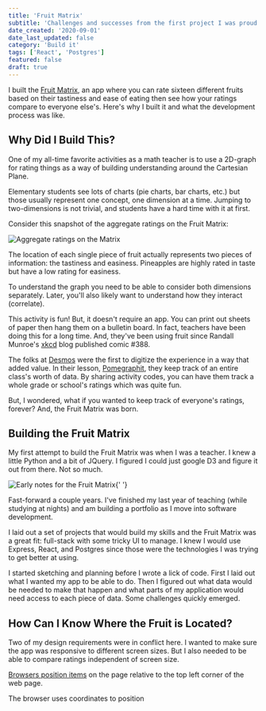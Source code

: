 ```yaml
---
title: 'Fruit Matrix'
subtitle: 'Challenges and successes from the first project I was proud of'
date_created: '2020-09-01'
date_last_updated: false
category: 'Build it'
tags: ['React', 'Postgres']
featured: false
draft: true
---
```


I built the [Fruit Matrix](https://fruit.tylerauer.com/#/), an app where you can rate sixteen different fruits based on their tastiness and ease of eating then see how your ratings compare to everyone else's. Here's why I built it and what the development process was like.

## Why Did I Build This?

One of my all-time favorite activities as a math teacher is to use a 2D-graph for rating things as a way of building understanding around the Cartesian Plane.

Elementary students see lots of charts (pie charts, bar charts, etc.) but those usually represent one concept, one dimension at a time. Jumping to two-dimensions is not trivial, and students have a hard time with it at first.

Consider this snapshot of the aggregate ratings on the Fruit Matrix:

![Aggregate ratings on the Matrix](/imgs-for-posts/fruit-matrix-aggregate.png)

The location of each single piece of fruit actually represents two pieces of information: the tastiness and easiness. Pineapples are highly rated in taste but have a low rating for easiness.

To understand the graph you need to be able to consider both dimensions separately. Later, you'll also likely want to understand how they interact (correlate).

This activity is fun! But, it doesn't require an app. You can print out sheets of paper then hang them on a bulletin board. In fact, teachers have been doing this for a long time. And, they've been using fruit since Randall Munroe's [xkcd](https://xkcd.com/) blog published comic #388.

The folks at [Desmos](https://www.desmos.com/) were the first to digitize the experience in a way that added value. In their lesson, [Pomegraphit](https://teacher.desmos.com/activitybuilder/custom/58cb067910f10b0a21d4db93), they keep track of an entire class's worth of data. By sharing activity codes, you can have them track a whole grade or school's ratings which was quite fun.

But, I wondered, what if you wanted to keep track of everyone's ratings, forever? And, the Fruit Matrix was born.

## Building the Fruit Matrix

My first attempt to build the Fruit Matrix was when I was a teacher. I knew a little Python and a bit of JQuery. I figured I could just google D3 and figure it out from there. Not so much.

<img
  class="img--half-right"
  src="/imgs-for-posts/fruit-matrix-notes.jpg"
  alt="Early notes for the Fruit Matrix"
/>{' '}

Fast-forward a couple years. I've finished my last year of teaching (while studying at nights) and am building a portfolio as I move into software development.

I laid out a set of projects that would build my skills and the Fruit Matrix was a great fit: full-stack with some tricky UI to manage. I knew I would use Express, React, and Postgres since those were the technologies I was trying to get better at using.

I started sketching and planning before I wrote a lick of code. First I laid out what I wanted my app to be able to do. Then I figured out what data would be needed to make that happen and what parts of my application would need access to each piece of data. Some challenges quickly emerged.

## How Can I Know Where the Fruit is Located?

Two of my design requirements were in conflict here. I wanted to make sure the app was responsive to different screen sizes. But I also needed to be able to compare ratings independent of screen size.

[Browsers position items](https://javascript.info/coordinates) on the page relative to the top left corner of the web page.

[^1]: It's way more complex than that, but the important thing to realize is that when the browser window changes size the value used to refer to an element's position also changes.

The browser uses coordinates to position
